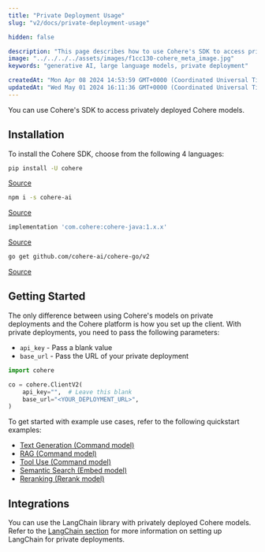 ```yaml
---
title: "Private Deployment Usage"
slug: "v2/docs/private-deployment-usage"

hidden: false

description: "This page describes how to use Cohere's SDK to access privately deployed Cohere models."
image: "../../../../assets/images/f1cc130-cohere_meta_image.jpg"  
keywords: "generative AI, large language models, private deployment"

createdAt: "Mon Apr 08 2024 14:53:59 GMT+0000 (Coordinated Universal Time)"
updatedAt: "Wed May 01 2024 16:11:36 GMT+0000 (Coordinated Universal Time)"
---
```


You can use Cohere's SDK to access privately deployed Cohere models.

## Installation

To install the Cohere SDK, choose from the following 4 languages:

<Tabs>
<Tab title="Python">

```bash
pip install -U cohere
```
[Source](https://github.com/cohere-ai/cohere-python)
</Tab>

<Tab title="TypeScript">

```bash
npm i -s cohere-ai
```
[Source](https://github.com/cohere-ai/cohere-typescript)

</Tab>

<Tab title="Java">

```gradle
implementation 'com.cohere:cohere-java:1.x.x'
```
[Source](https://github.com/cohere-ai/cohere-java)

</Tab>

<Tab title="Go">

```bash
go get github.com/cohere-ai/cohere-go/v2
```

[Source](https://github.com/cohere-ai/cohere-go)

</Tab>
</Tabs>

## Getting Started

The only difference between using Cohere's models on private deployments and the Cohere platform is how you set up the client. With private deployments, you need to pass the following parameters:
- `api_key` - Pass a blank value
- `base_url` - Pass the URL of your private deployment

```python PYTHON
import cohere

co = cohere.ClientV2(
    api_key="",  # Leave this blank
    base_url="<YOUR_DEPLOYMENT_URL>",
)
```

To get started with example use cases, refer to the following quickstart examples:
- [Text Generation (Command model)](https://docs.cohere.com/docs/text-gen-quickstart)
- [RAG (Command model)](https://docs.cohere.com/docs/rag-quickstart)
- [Tool Use (Command model)](https://docs.cohere.com/docs/tool-use-quickstart)
- [Semantic Search (Embed model)](https://docs.cohere.com/docs/sem-search-quickstart)
- [Reranking (Rerank model)](https://docs.cohere.com/docs/reranking-quickstart)

## Integrations

You can use the LangChain library with privately deployed Cohere models. Refer to the [LangChain section](https://docs.cohere.com/docs/chat-on-langchain#using-langchain-on-private-deployments) for more information on setting up LangChain for private deployments.